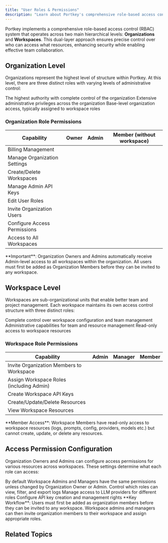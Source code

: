 ```yaml
---
title: "User Roles & Permissions"
description: "Learn about Portkey's comprehensive role-based access control system across Organizations and Workspaces."
---
```


Portkey implements a comprehensive role-based access control (RBAC) system that operates across two main hierarchical levels: **Organizations** and **Workspaces**. This dual-layer approach ensures precise control over who can access what resources, enhancing security while enabling effective team collaboration.

## Organization Level

Organizations represent the highest level of structure within Portkey. At this level, there are three distinct roles with varying levels of administrative control:

<CardGroup cols={3}>
  <Card title="Owner" icon="crown" iconType="solid" color="#0e7490">
    The highest authority with complete control of the organization
  </Card>
  <Card title="Admin" icon="user-shield" iconType="solid" color="#0e7490">
    Extensive administrative privileges across the organization
  </Card>
  <Card title="Member" icon="user" iconType="solid" color="#0e7490">
    Base-level organization access, typically assigned to workspace roles
  </Card>
</CardGroup>

### Organization Role Permissions

| Capability | Owner | Admin | Member (without workspace) |
|------------|:-----:|:-----:|:-------------------------:|
| Billing Management | <Icon icon="square-check" iconType="solid" /> | <Icon icon="xmark" iconType="solid" /> | <Icon icon="xmark" iconType="solid" /> |
| Manage Organization Settings | <Icon icon="square-check" iconType="solid" /> | <Icon icon="square-check" iconType="solid" /> | <Icon icon="xmark" iconType="solid" /> |
| Create/Delete Workspaces | <Icon icon="square-check" iconType="solid" /> | <Icon icon="square-check" iconType="solid" /> | <Icon icon="xmark" iconType="solid" /> |
| Manage Admin API Keys | <Icon icon="square-check" iconType="solid" /> | <Icon icon="square-check" iconType="solid" /> | <Icon icon="xmark" iconType="solid" /> |
| Edit User Roles | <Icon icon="square-check" iconType="solid" /> | <Icon icon="square-check" iconType="solid" /> | <Icon icon="xmark" iconType="solid" /> |
| Invite Organization Users | <Icon icon="square-check" iconType="solid" /> | <Icon icon="square-check" iconType="solid" /> | <Icon icon="xmark" iconType="solid" /> |
| Configure Access Permissions | <Icon icon="square-check" iconType="solid" /> | <Icon icon="square-check" iconType="solid" /> | <Icon icon="xmark" iconType="solid" /> |
| Access to All Workspaces | <Icon icon="square-check" iconType="solid" /> | <Icon icon="square-check" iconType="solid" /> | <Icon icon="xmark" iconType="solid" /> |

<Note>
  **Important**: Organization Owners and Admins automatically receive Admin-level access to all workspaces within the organization. All users must first be added as Organization Members before they can be invited to any workspace.
</Note>

## Workspace Level

Workspaces are sub-organizational units that enable better team and project management. Each workspace maintains its own access control structure with three distinct roles:

<CardGroup cols={3}>
  <Card title="Admin" icon="user-tie" iconType="solid" color="#8b5cf6">
    Complete control over workspace configuration and team management
  </Card>
  <Card title="Manager" icon="user-gear" iconType="solid" color="#8b5cf6">
    Administrative capabilities for team and resource management
  </Card>
  <Card title="Member" icon="user" iconType="solid" color="#8b5cf6">
    Read-only access to workspace resources
  </Card>
</CardGroup>

### Workspace Role Permissions

| Capability | Admin | Manager | Member |
|------------|:-----:|:-------:|:------:|
| Invite Organization Members to Workspace | <Icon icon="square-check" iconType="solid" /> | <Icon icon="square-check" iconType="solid" /> | <Icon icon="xmark" iconType="solid" /> |
| Assign Workspace Roles (including Admin) | <Icon icon="square-check" iconType="solid" /> | <Icon icon="square-check" iconType="solid" /> | <Icon icon="xmark" iconType="solid" /> |
| Create Workspace API Keys | <Icon icon="square-check" iconType="solid" /> | <Icon icon="square-check" iconType="solid" /> | <Icon icon="xmark" iconType="solid" /> |
| Create/Update/Delete Resources | <Icon icon="square-check" iconType="solid" /> | <Icon icon="square-check" iconType="solid" /> | <Icon icon="xmark" iconType="solid" /> |
| View Workspace Resources | <Icon icon="square-check" iconType="solid" /> | <Icon icon="square-check" iconType="solid" /> | <Icon icon="square-check" iconType="solid" /> |

<Note>
  **Member Access**: Workspace Members have read-only access to workspace resources (logs, prompts, config, providers, models etc.) but cannot create, update, or delete any resources.
</Note>



## Access Permission Configuration

Organization Owners and Admins can configure access permissions for various resources across workspaces. These settings determine what each role can access:

<Note>
    By default Workspace Admins and Managers have the same permissions unless changed by Organization Owner or Admin.
</Note>

<CardGroup cols={3}>
  <Card title="Logs Access Permissions" icon="clipboard-list" iconType="solid" href="/product/administration/configure-logs-access-permissions-in-workspace">
    Control which roles can view, filter, and export logs
  </Card>
  <Card title="Providers Access Permissions" icon="key" iconType="solid" href="/product/administration/configure-virtual-key-access-permissions">
    Manage access to LLM providers for different roles
  </Card>
  <Card title="API Key Permissions" icon="key-skeleton" iconType="solid" href="/product/administration/configure-api-key-access-permissions">
    Configure API key creation and management rights
  </Card>
</CardGroup>


<Note>
  **Key Workflow**: Users must first be added as organization members before they can be invited to any workspace. Workspace admins and managers can then invite organization members to their workspace and assign appropriate roles.
</Note>

## Related Topics

<Card title="Organizations" href="/product/enterprise-offering/org-management/organizations"/>
<Card title="Workspaces" href="/api-reference/admin-api/control-plane/admin/workspaces/create-workspace"/>
<Card title="API Keys (AuthN and AuthZ)" href="/product/enterprise-offering/org-management/api-keys-authn-and-authz"/>
<Card title="Access Control Management" href="/product/enterprise-offering/access-control-management"/>
